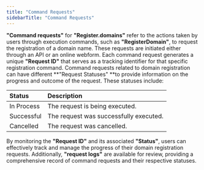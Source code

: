 ```yaml
---
title: "Command Requests"
sidebarTitle: "Command Requests"
---
```


**"Command requests"** for **"Register.domains"** refer to the actions taken by users through execution commands, such as **"RegisterDomain"**, to request the registration of a domain name. These requests are initiated either through an API or an online webform. Each command request generates a unique **"Request ID"** that serves as a tracking identifier for that specific registration command. Command requests related to domain registration can have different **"Request Statuses" **to provide information on the progress and outcome of the request. These statuses include:

| Status     | Description                            |
| :--------- | :------------------------------------- |
| In Process | The request is being executed.         |
| Successful | The request was successfully executed. |
| Cancelled  | The request was cancelled.             |

By monitoring the **"Request ID"** and its associated **"Status"**, users can effectively track and manage the progress of their domain registration requests. Additionally, **"request logs"** are available for review, providing a comprehensive record of command requests and their respective statuses.